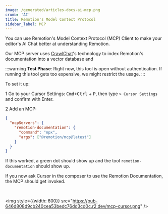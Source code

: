 ```yaml
---
image: /generated/articles-docs-ai-mcp.png
crumb: 'AI'
title: Remotion's Model Context Protocol
sidebar_label: MCP
---
```


You can use Remotion's Model Context Protocol (MCP) Client to make your editor's AI Chat better at understanding Remotion.

Our MCP server uses [CrawlChat](https://crawlchat.app)'s technology to index Remotion's documentation into a vector database and

:::warning
**Test Phase**: Right now, this tool is open without authentication. If running this tool gets too expensive, we might restrict the usage.
:::

To set it up:

<Step>1</Step> Go to your Cursor Settings: <kbd>Cmd+Ctrl</kbd> + <kbd>P</kbd>, then type `> Cursor Settings` and confirm with Enter.

<Step>2</Step> Add an MCP:

```json
{
  "mcpServers": {
    "remotion-documentation": {
      "command": "npx",
      "args": ["@remotion/mcp@latest"]
    }
  }
}
```

If this worked, a green dot should show up and the tool `remotion-documentation` should show up.

If you now ask Cursor in the composer to use the Remotion Documentation, the MCP should get invoked.

<br />

<img style={{width: 600}} src="https://pub-646d808d9cb240cea53bedc76dd3cd0c.r2.dev/mcp-cursor.png" />
